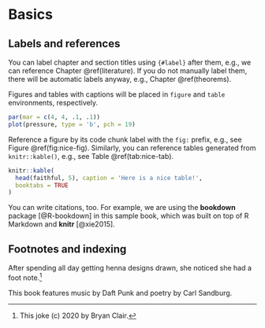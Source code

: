 # Basics {#basics}

## Labels and references
You can label chapter and section titles using `{#label}` after them, e.g., we can reference Chapter \@ref(literature). If you do not manually label them, there will be automatic labels anyway, e.g., Chapter \@ref(theorems).

Figures and tables with captions will be placed in `figure` and `table` environments, respectively.

```r
par(mar = c(4, 4, .1, .1))
plot(pressure, type = 'b', pch = 19)
```

Reference a figure by its code chunk label with the `fig:` prefix, e.g., see Figure \@ref(fig:nice-fig). Similarly, you can reference tables generated from `knitr::kable()`, e.g., see Table \@ref(tab:nice-tab).

\index{iris}
```r
knitr::kable(
  head(faithful, 5), caption = 'Here is a nice table!',
  booktabs = TRUE
)
```

You can write citations, too. For example, we are using the **bookdown** package [@R-bookdown] in this sample book, which was built on top of R Markdown and **knitr** [@xie2015].

## Footnotes and indexing

After spending all day getting henna designs drawn, she noticed she had a foot note.[^henna]

[^henna]: This joke (c) 2020 by Bryan Clair.

This book features music by Daft Punk\index{daft punk} and poetry by Carl Sandburg\index{Sandburg, Carl}.
